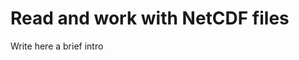 <!-- 
This file is part of a gitbook that should be cited as: 

XX

This tutorial has been supported by the XX project
-->

# Read and work with NetCDF files 

Write here a brief intro   



